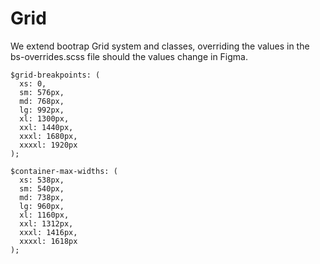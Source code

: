 
<Meta title="Docs/Grid" />

# Grid

We extend bootrap Grid system and classes, overriding the values in the bs-overrides.scss file should the values change in Figma.

```
$grid-breakpoints: (
  xs: 0,
  sm: 576px,
  md: 768px,
  lg: 992px,
  xl: 1300px,
  xxl: 1440px,
  xxxl: 1680px,
  xxxxl: 1920px
);

$container-max-widths: (
  xs: 538px,
  sm: 540px,
  md: 738px,
  lg: 960px,
  xl: 1160px,
  xxl: 1312px,
  xxxl: 1416px,
  xxxxl: 1618px
); 

